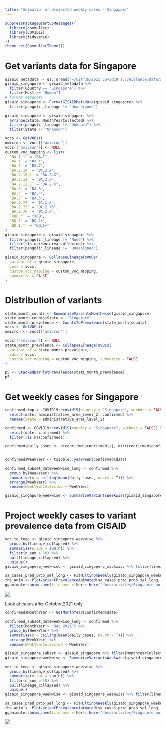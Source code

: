```yaml
---
title: "Animation of projected weekly cases - Singapore"
---
```



```r
suppressPackageStartupMessages({
  library(covmuller)
  library(COVID19)
  library(tidyverse)
})
theme_set(CovmullerTheme())
```

# Get variants data for Singapore

```r
gisaid_metadata <- qs::qread("~/github/2021_Covid19_surveillance/data/all_metadata/metadata_tsv_2022_11_14.qs")
gisaid_singapore <- gisaid_metadata %>%
  filter(Country == "Singapore") %>%
  filter(Host == "Human")
# format metadata
gisaid_singapore <- FormatGISAIDMetadata(gisaid_singapore) %>%
  filter(pangolin_lineage != "Unassigned")

gisaid_singapore <- gisaid_singapore %>%
  arrange(State, MonthYearCollected) %>%
  filter(pangolin_lineage != "Unknown") %>%
  filter(State != "Unknown")

vocs <- GetVOCs()
omicron <- vocs[["omicron"]]
vocs[["omicron"]] <- NULL
custom_voc_mapping <- list(
  `BA.1.1` = "BA.1",
  `BA.1` = "BA.1",
  `BA.2` = "BA.2",
  `BA.2.10` = "BA.2.X",
  `BA.2.10.1` = "BA.2.X",
  `BA.2.12` = "BA.2.X",
  `BA.2.12.1` = "BA.2.X",
  `BA.3` = "BA.3",
  `BA.4` = "BA.4",
  `BA.5` = "BA.5",
  `BA.2.74` = "BA.2.X",
  `BA.2.75` = "BA.2.75",
  `BA.2.76` = "BA.2.X",
  `XBB.*` = "XBB",
  `BQ.1` = "BQ.1+",
  `BQ.1.*` = "BQ.1+"
)
gisaid_singapore <- gisaid_singapore %>%
  filter(pangolin_lineage != "None") %>%
  filter(!is.na(MonthYearCollected)) %>%
  filter(pangolin_lineage != "Unassigned")

gisaid_singapore <- CollapseLineageToVOCs(
  variant_df = gisaid_singapore,
  vocs = vocs,
  custom_voc_mapping = custom_voc_mapping,
  summarize = FALSE
)
```

# Distribution of variants



```r
state_month_counts <- SummarizeVariantsMonthwise(gisaid_singapore)
state_month_counts$State <- "Singapore"
state_month_prevalence <- CountsToPrevalence(state_month_counts)
vocs <- GetVOCs()
omicron <- vocs[["omicron"]]

vocs[["omicron"]] <- NULL
state_month_prevalence <- CollapseLineageToVOCs(
  variant_df = state_month_prevalence,
  vocs = vocs,
  custom_voc_mapping = custom_voc_mapping, summarize = FALSE
)

p5 <- StackedBarPlotPrevalence(state_month_prevalence)
p5
```

# Get weekly cases for Singapore

```r

confirmed.tmp <- COVID19::covid19(country = "Singapore", verbose = FALSE, level = 2) %>%
  select(date, administrative_area_level_2, confirmed) %>%
  rename(State = administrative_area_level_2)

confirmed <- COVID19::covid19(country = "Singapore", verbose = FALSE) %>%
  select(date, confirmed) %>%
  filter(!is.na(confirmed))

confirmed$daily_cases <- c(confirmed$confirmed[1], diff(confirmed$confirmed))


confirmed$WeekYear <- tsibble::yearweek(confirmed$date)

confirmed_subset_dateweekwise_long <- confirmed %>%
  group_by(WeekYear) %>%
  summarise(n = ceiling(mean(daily_cases, na.rm = T))) %>%
  arrange(WeekYear) %>%
  rename(WeekYearCollected = WeekYear)

gisaid_singapore_weekwise <- SummarizeVariantsWeekwise(gisaid_singapore)
```


# Project weekly cases to variant prevalence data from GISAID

```r
voc_to_keep <- gisaid_singapore_weekwise %>%
  group_by(lineage_collapsed) %>%
  summarise(n_sum = sum(n)) %>%
  filter(n_sum > 50) %>%
  pull(lineage_collapsed) %>%
  unique()
gisaid_singapore_weekwise <- gisaid_singapore_weekwise %>% filter(lineage_collapsed %in% voc_to_keep)

sa_cases_pred_prob_sel_long <- FitMultinomWeekly(gisaid_singapore_weekwise, confirmed_subset_dateweekwise_long)
the_anim <- PlotVariantPrevalenceAnimated(sa_cases_pred_prob_sel_long, title = "Estimated cases (weekly average) in Singapore by variant", caption = "**Source: gisaid.org and covid19datahub.io<br>**", date_breaks = "28 days")
gganimate::anim_save(filename = here::here("docs/articles/Singapore_animated.gif"), animation = the_anim)
```
![](Singapore_animated.gif)



Look at cases after October,2021 only:

```r

confirmed$MonthYear <- GetMonthYear(confirmed$date)

confirmed_subset_dateweekwise_long <- confirmed %>%
  filter(MonthYear > "Dec 2021") %>%
  group_by(WeekYear) %>%
  summarise(n = ceiling(mean(daily_cases, na.rm = T))) %>%
  arrange(WeekYear) %>%
  rename(WeekYearCollected = WeekYear)

gisaid_singapore_subset <- gisaid_singapore %>% filter(MonthYearCollected > "Dec 2021")
gisaid_singapore_weekwise <- SummarizeVariantsWeekwise(gisaid_singapore_subset)

voc_to_keep <- gisaid_singapore_weekwise %>%
  group_by(lineage_collapsed) %>%
  summarise(n_sum = sum(n)) %>%
  filter(n_sum > 50) %>%
  pull(lineage_collapsed) %>%
  unique()
gisaid_singapore_weekwise <- gisaid_singapore_weekwise %>% filter(lineage_collapsed %in% voc_to_keep)

sa_cases_pred_prob_sel_long <- FitMultinomWeekly(gisaid_singapore_weekwise, confirmed_subset_dateweekwise_long)
the_anim <- PlotVariantPrevalenceAnimated(sa_cases_pred_prob_sel_long, title = "Estimated cases (weekly average) in Singapore by variant", caption = "**Source: gisaid.org and covid19datahub.io<br>**")
gganimate::anim_save(filename = here::here("docs/articles/Singapore_animated_2021.gif"), animation = the_anim)
```
![](Singapore_animated_2021.gif)

